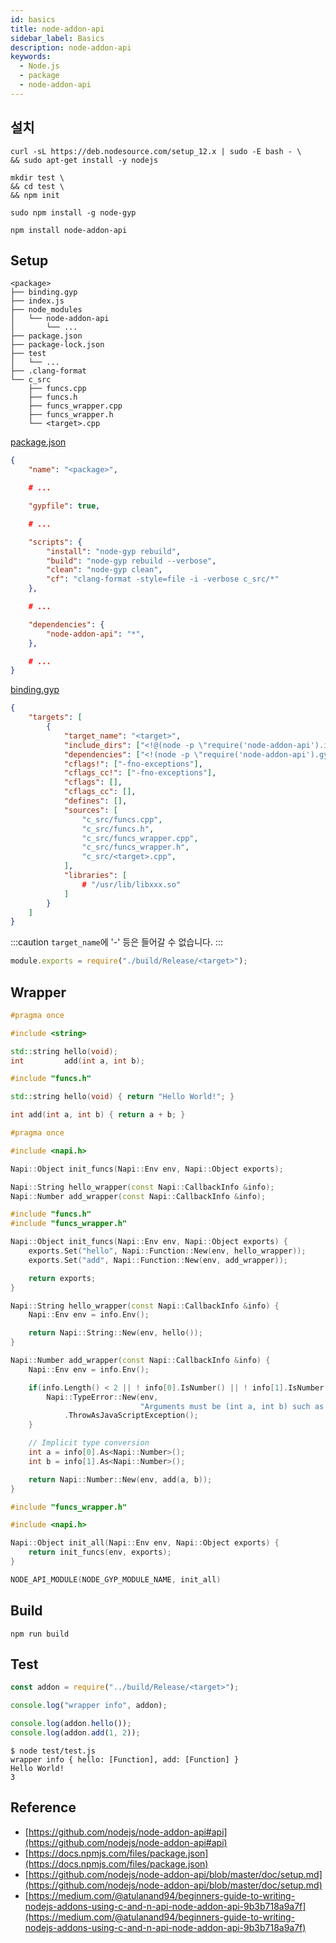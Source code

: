 ```yaml
---
id: basics
title: node-addon-api
sidebar_label: Basics
description: node-addon-api
keywords:
  - Node.js
  - package
  - node-addon-api
---
```


## 설치

```shell
curl -sL https://deb.nodesource.com/setup_12.x | sudo -E bash - \
&& sudo apt-get install -y nodejs
```

```shell
mkdir test \
&& cd test \
&& npm init
```

```shell
sudo npm install -g node-gyp
```

```shell
npm install node-addon-api
```

## Setup

```shell
<package>
├── binding.gyp
├── index.js
├── node_modules
│   └── node-addon-api
│       └── ...
├── package.json
├── package-lock.json
├── test
│   └── ...
├── .clang-format
└── c_src
    ├── funcs.cpp
    ├── funcs.h
    ├── funcs_wrapper.cpp
    ├── funcs_wrapper.h
    └── <target>.cpp
```

[package.json](https://docs.npmjs.com/files/package.json)

```json title="package.json"
{
    "name": "<package>",

    # ...

    "gypfile": true,

    # ...

    "scripts": {
        "install": "node-gyp rebuild",
        "build": "node-gyp rebuild --verbose",
        "clean": "node-gyp clean",
        "cf": "clang-format -style=file -i -verbose c_src/*"
    },

    # ...

    "dependencies": {
        "node-addon-api": "*",
    },

    # ...
}
```

[binding.gyp](https://github.com/nodejs/node-addon-api/blob/master/doc/setup.md)

```json title="binding.gyp"
{
    "targets": [
        {
            "target_name": "<target>",
            "include_dirs": ["<!@(node -p \"require('node-addon-api').include\")"],
            "dependencies": ["<!(node -p \"require('node-addon-api').gyp\")"],
            "cflags!": ["-fno-exceptions"],
            "cflags_cc!": ["-fno-exceptions"],
            "cflags": [],
            "cflags_cc": [],
            "defines": [],
            "sources": [
                "c_src/funcs.cpp",
                "c_src/funcs.h",
                "c_src/funcs_wrapper.cpp",
                "c_src/funcs_wrapper.h",
                "c_src/<target>.cpp",
            ],
            "libraries": [
                # "/usr/lib/libxxx.so"
            ]
        }
    ]
}
```

:::caution
`target_name`에 '-' 등은 들어갈 수 없습니다.
:::

```javascript title="index.js"
module.exports = require("./build/Release/<target>");
```

## Wrapper

```cpp title="c_src/funcs.h"
#pragma once

#include <string>

std::string hello(void);
int         add(int a, int b);
```

```cpp title="c_src/funcs.cpp"
#include "funcs.h"

std::string hello(void) { return "Hello World!"; }

int add(int a, int b) { return a + b; }
```

```cpp title="c_src/funcs_wrapper.h"
#pragma once

#include <napi.h>

Napi::Object init_funcs(Napi::Env env, Napi::Object exports);

Napi::String hello_wrapper(const Napi::CallbackInfo &info);
Napi::Number add_wrapper(const Napi::CallbackInfo &info);
```

```cpp title="c_src/funcs_wrapper.cpp"
#include "funcs.h"
#include "funcs_wrapper.h"

Napi::Object init_funcs(Napi::Env env, Napi::Object exports) {
    exports.Set("hello", Napi::Function::New(env, hello_wrapper));
    exports.Set("add", Napi::Function::New(env, add_wrapper));

    return exports;
}

Napi::String hello_wrapper(const Napi::CallbackInfo &info) {
    Napi::Env env = info.Env();

    return Napi::String::New(env, hello());
}

Napi::Number add_wrapper(const Napi::CallbackInfo &info) {
    Napi::Env env = info.Env();

    if(info.Length() < 2 || ! info[0].IsNumber() || ! info[1].IsNumber()) {
        Napi::TypeError::New(env,
                             "Arguments must be (int a, int b) such as (1, 2).")
            .ThrowAsJavaScriptException();
    }

    // Implicit type conversion
    int a = info[0].As<Napi::Number>();
    int b = info[1].As<Napi::Number>();

    return Napi::Number::New(env, add(a, b));
}
```

```cpp title="c_src/<target>.cpp"
#include "funcs_wrapper.h"

#include <napi.h>

Napi::Object init_all(Napi::Env env, Napi::Object exports) {
    return init_funcs(env, exports);
}

NODE_API_MODULE(NODE_GYP_MODULE_NAME, init_all)
```

## Build

```shell
npm run build
```

## Test

```javascript title="test/test.js"
const addon = require("../build/Release/<target>");

console.log("wrapper info", addon);

console.log(addon.hello());
console.log(addon.add(1, 2));
```

```shell {1}
$ node test/test.js
wrapper info { hello: [Function], add: [Function] }
Hello World!
3
```

## Reference

- [https://github.com/nodejs/node-addon-api#api](https://github.com/nodejs/node-addon-api#api)
- [https://docs.npmjs.com/files/package.json](https://docs.npmjs.com/files/package.json)
- [https://github.com/nodejs/node-addon-api/blob/master/doc/setup.md](https://github.com/nodejs/node-addon-api/blob/master/doc/setup.md)
- [https://medium.com/@atulanand94/beginners-guide-to-writing-nodejs-addons-using-c-and-n-api-node-addon-api-9b3b718a9a7f](https://medium.com/@atulanand94/beginners-guide-to-writing-nodejs-addons-using-c-and-n-api-node-addon-api-9b3b718a9a7f)
